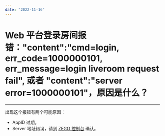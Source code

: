 ```yaml
---
date: "2022-11-16"
---
```

# Web 平台登录房间报错："content":"cmd=login, err_code=1000000101, err_message=login liveroom request fail", 或者 "content":"server error=1000000101"，原因是什么？

- - -

出现这个报错有两个可能原因：  

- AppID 过期。
- Server 地址错误，请到 [ZEGO 控制台](https://console.zego.im) 确认。
